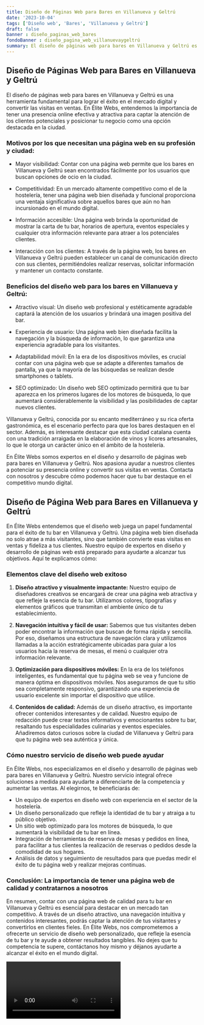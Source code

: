 ```yaml
---
title: Diseño de Páginas Web para Bares en Villanueva y Geltrú
date: '2023-10-04'
tags: ['Diseño web', 'Bares', 'Villanueva y Geltrú']
draft: false
banner : diseño_paginas_web_bares
fondoBanner : diseño_pagina_web_villanuevaygeltrú
summary: El diseño de páginas web para bares en Villanueva y Geltrú es una herramienta fundamental para lograr el éxito en el mercado digital y convertir las visitas en ventas. En Élite Webs, entendemos la importancia de tener una presencia online efectiva y atractiva para captar la atención de los clientes potenciales y posicionar tu negocio como una opción destacada en la ciudad.
---
```


## Diseño de Páginas Web para Bares en Villanueva y Geltrú

El diseño de páginas web para bares en Villanueva y Geltrú es una herramienta fundamental para lograr el éxito en el mercado digital y convertir las visitas en ventas. En Élite Webs, entendemos la importancia de tener una presencia online efectiva y atractiva para captar la atención de los clientes potenciales y posicionar tu negocio como una opción destacada en la ciudad.

### Motivos por los que necesitan una página web en su profesión y ciudad:

- Mayor visibilidad: Contar con una página web permite que los bares en Villanueva y Geltrú sean encontrados fácilmente por los usuarios que buscan opciones de ocio en la ciudad.

- Competitividad: En un mercado altamente competitivo como el de la hostelería, tener una página web bien diseñada y funcional proporciona una ventaja significativa sobre aquellos bares que aún no han incursionado en el mundo digital.

- Información accesible: Una página web brinda la oportunidad de mostrar la carta de tu bar, horarios de apertura, eventos especiales y cualquier otra información relevante para atraer a los potenciales clientes.

- Interacción con los clientes: A través de la página web, los bares en Villanueva y Geltrú pueden establecer un canal de comunicación directo con sus clientes, permitiéndoles realizar reservas, solicitar información y mantener un contacto constante.

### Beneficios del diseño web para los bares en Villanueva y Geltrú:

- Atractivo visual: Un diseño web profesional y estéticamente agradable captará la atención de los usuarios y brindará una imagen positiva del bar.

- Experiencia de usuario: Una página web bien diseñada facilita la navegación y la búsqueda de información, lo que garantiza una experiencia agradable para los visitantes.

- Adaptabilidad móvil: En la era de los dispositivos móviles, es crucial contar con una página web que se adapte a diferentes tamaños de pantalla, ya que la mayoría de las búsquedas se realizan desde smartphones o tablets.

- SEO optimizado: Un diseño web SEO optimizado permitirá que tu bar aparezca en los primeros lugares de los motores de búsqueda, lo que aumentará considerablemente la visibilidad y las posibilidades de captar nuevos clientes.

Villanueva y Geltrú, conocida por su encanto mediterráneo y su rica oferta gastronómica, es el escenario perfecto para que los bares destaquen en el sector. Además, es interesante destacar que esta ciudad catalana cuenta con una tradición arraigada en la elaboración de vinos y licores artesanales, lo que le otorga un carácter único en el ámbito de la hostelería.

En Élite Webs somos expertos en el diseño y desarrollo de páginas web para bares en Villanueva y Geltrú. Nos apasiona ayudar a nuestros clientes a potenciar su presencia online y convertir sus visitas en ventas. Contacta con nosotros y descubre cómo podemos hacer que tu bar destaque en el competitivo mundo digital.

<GifSeo />

<Cta />

## Diseño de Página Web para Bares en Villanueva y Geltrú

En Élite Webs entendemos que el diseño web juega un papel fundamental para el éxito de tu bar en Villanueva y Geltrú. Una página web bien diseñada no solo atrae a más visitantes, sino que también convierte esas visitas en ventas y fideliza a tus clientes. Nuestro equipo de expertos en diseño y desarrollo de páginas web está preparado para ayudarte a alcanzar tus objetivos. Aquí te explicamos cómo:

### Elementos clave del diseño web exitoso

1. **Diseño atractivo y visualmente impactante:** Nuestro equipo de diseñadores creativos se encargará de crear una página web atractiva y que refleje la esencia de tu bar. Utilizamos colores, tipografías y elementos gráficos que transmitan el ambiente único de tu establecimiento.

2. **Navegación intuitiva y fácil de usar:** Sabemos que tus visitantes deben poder encontrar la información que buscan de forma rápida y sencilla. Por eso, diseñamos una estructura de navegación clara y utilizamos llamadas a la acción estratégicamente ubicadas para guiar a los usuarios hacia la reserva de mesas, el menú o cualquier otra información relevante.

3. **Optimización para dispositivos móviles:** En la era de los teléfonos inteligentes, es fundamental que tu página web se vea y funcione de manera óptima en dispositivos móviles. Nos aseguramos de que tu sitio sea completamente responsivo, garantizando una experiencia de usuario excelente sin importar el dispositivo que utilice.

4. **Contenidos de calidad:** Además de un diseño atractivo, es importante ofrecer contenidos interesantes y de calidad. Nuestro equipo de redacción puede crear textos informativos y emocionantes sobre tu bar, resaltando tus especialidades culinarias y eventos especiales. Añadiremos datos curiosos sobre la ciudad de Villanueva y Geltrú para que tu página web sea auténtica y única.

### Cómo nuestro servicio de diseño web puede ayudar

En Élite Webs, nos especializamos en el diseño y desarrollo de páginas web para bares en Villanueva y Geltrú. Nuestro servicio integral ofrece soluciones a medida para ayudarte a diferenciarte de la competencia y aumentar las ventas. Al elegirnos, te beneficiarás de:

- Un equipo de expertos en diseño web con experiencia en el sector de la hostelería.
- Un diseño personalizado que refleje la identidad de tu bar y atraiga a tu público objetivo.
- Un sitio web optimizado para los motores de búsqueda, lo que aumentará la visibilidad de tu bar en línea.
- Integración de herramientas de reserva de mesas y pedidos en línea, para facilitar a tus clientes la realización de reservas o pedidos desde la comodidad de sus hogares.
- Análisis de datos y seguimiento de resultados para que puedas medir el éxito de tu página web y realizar mejoras continuas.

### Conclusión: La importancia de tener una página web de calidad y contratarnos a nosotros

En resumen, contar con una página web de calidad para tu bar en Villanueva y Geltrú es esencial para destacar en un mercado tan competitivo. A través de un diseño atractivo, una navegación intuitiva y contenidos interesantes, podrás captar la atención de tus visitantes y convertirlos en clientes fieles. En Élite Webs, nos comprometemos a ofrecerte un servicio de diseño web personalizado, que refleje la esencia de tu bar y te ayude a obtener resultados tangibles. No dejes que tu competencia te supere, contáctanos hoy mismo y déjanos ayudarte a alcanzar el éxito en el mundo digital.

<Video />

<CtaBot job='Bares' city='Villanueva y Geltrú'/>

<Gmaps query='Villanueva y Geltrú+españa+maps' />